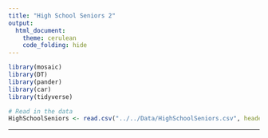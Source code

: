 ```yaml
---
title: "High School Seniors 2"
output: 
  html_document:
    theme: cerulean
    code_folding: hide
---
```



```r
library(mosaic)
library(DT)
library(pander)
library(car)
library(tidyverse)

# Read in the data
HighSchoolSeniors <- read.csv("../../Data/HighSchoolSeniors.csv", header=TRUE) 


```

----


<!-- Instructions:

Use the HighSchoolSeniors data set to perform an interesting two-way ANOVA analysis. You'll need to study the data set to decide which variables are most interesting to you. You might look at what you did for the t-Test analysis, and dive more deeply into the questions you researched on that analysis.

Here is a link to the survey given to the students that participated in the study:
https://ww2.amstat.org/censusatschool/pdfs/C@SQuestionnaire.pdf
(Use the link to learn about what each column of data in the data set represents.)

Remember you need a Quantitative Y variable and two Qualitative explanatory variables (factors) to perform a two-way ANOVA.

While you should use the warpbreaks and DayCare example analyses as your guide on how to properly complete this analysis, you should also be creative in your final delivery of this analysis. If you copy the format and approach of the example analyses, be sure to give credit in your document to these example analyses. You could write something like, "This work is modeled after the [warpbreaks](https://byuistats.github.io/Statistics-Notebook/Analyses/ANOVA/Examples/warpbreaksTwoWayANOVA.html) analysis." Whatever you do, DO NOT use any of the written statements from the example analyses in your analysis unless you quote them directly and give credit. Using someone else's writing as your own without giving credit to the original author is plagiarism and is an Honor Code Violation. So do your own work. Plus, the more you try to write things in your own words, the more you will learn. Also, note that there aren't really any "rules" about exactly how your document should be organized. So be creative and do something that makes sense to you.

-->





